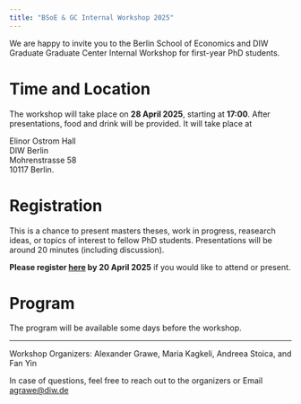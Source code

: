 ```yaml
---
title: "BSoE & GC Internal Workshop 2025"
---
```


We are happy to invite you to the Berlin School of Economics and DIW Graduate Graduate Center Internal Workshop for first-year PhD students. 

# Time and Location

The workshop will take place on **28 April 2025**, starting at **17:00**. After presentations, food and drink will be provided. It will take place at 

Elinor Ostrom Hall  
DIW Berlin  
Mohrenstrasse 58  
10117 Berlin.  


# Registration

This is a chance to present masters theses, work in progress, reasearch ideas, or topics of interest to fellow PhD students. Presentations will be around 20 minutes (including discussion).

**Please register [here](https://forms.gle/SGXcocg4MTwpkkA3A) by 20 April 2025** if you would like to attend or present.

# Program

The program will be available some days before the workshop.

----------

Workshop Organizers: Alexander Grawe, Maria Kagkeli, Andreea Stoica, and Fan Yin

In case of questions, feel free to reach out to the organizers or Email [agrawe@diw.de](mailto:agrawe@diw.de)